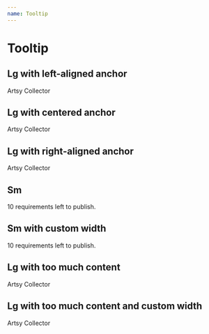 ```yaml
---
name: Tooltip
---
```



# Tooltip

## Lg with left-aligned anchor

<Playground>
  <Box textAlign="left" mt={100}>
    <Sans size="2">
      <Tooltip content="We have verified that this collector has an Artsy account. Collector’s name will be revealed when the order is confirmed.">
        <span>Artsy Collector</span>
      </Tooltip>
    </Sans>
  </Box>
</Playground>

## Lg with centered anchor

<Playground>
  <Box textAlign="center" mt={100}>
    <Sans size="2">
      <Tooltip content="We have verified that this collector has an Artsy account. Collector’s name will be revealed when the order is confirmed.">
        <span>Artsy Collector</span>
      </Tooltip>
    </Sans>
  </Box>
</Playground>

## Lg with right-aligned anchor

<Playground>
  <Box textAlign="right" mt={100}>
    <Sans size="2">
      <Tooltip content="We have verified that this collector has an Artsy account. Collector’s name will be revealed when the order is confirmed.">
        <span>Artsy Collector</span>
      </Tooltip>
    </Sans>
  </Box>
</Playground>

## Sm

<Playground>
  <Box mt={20}>
    <Sans size="2">
      <Tooltip size="sm" content="Missing: title, price and 8 more">
        <span>10 requirements left to publish.</span>
      </Tooltip>
    </Sans>
  </Box>
</Playground>

## Sm with custom width

<Playground>
  <Box mt={20}>
    <Sans size="2">
      <Tooltip size="sm" content="Missing: title, price and 8 more" width="175">
        <span>10 requirements left to publish.</span>
      </Tooltip>
    </Sans>
  </Box>
</Playground>

## Lg with too much content

<Playground>
  <Box textAlign="center" mt={200}>
    <Sans size="2">
      <Tooltip content="We have verified that this collector has an Artsy account. Collector’s name will be revealed when the order is confirmed. We have verified that this collector has an Artsy account. Collector’s name will be revealed when the order is confirmed. We have verified that this collector has an Artsy account. Collector’s name will be revealed when the order is confirmed.">
        <span>Artsy Collector</span>
      </Tooltip>
    </Sans>
  </Box>
</Playground>

## Lg with too much content and custom width

<Playground>
  <Box textAlign="center" mt={200}>
    <Sans size="2">
      <Tooltip content="We have verified that this collector has an Artsy account. Collector’s name will be revealed when the order is confirmed. We have verified that this collector has an Artsy account. Collector’s name will be revealed when the order is confirmed. We have verified that this collector has an Artsy account. Collector’s name will be revealed when the order is confirmed." width="500">
        <span>Artsy Collector</span>
      </Tooltip>
    </Sans>
  </Box>
</Playground>
